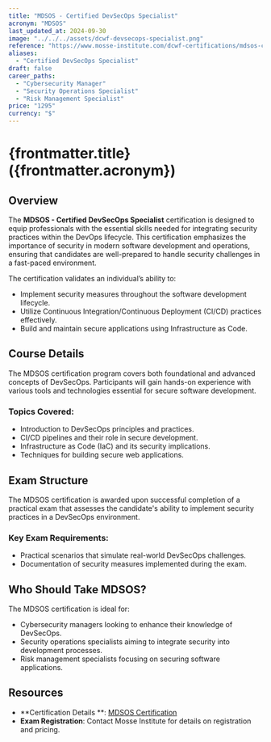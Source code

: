 ```yaml
---
title: "MDSOS - Certified DevSecOps Specialist"
acronym: "MDSOS"
last_updated_at: 2024-09-30
image: "../../../assets/dcwf-devsecops-specialist.png"
reference: "https://www.mosse-institute.com/dcwf-certifications/mdsos-certified-devsecops-specialist.html"
aliases:
  - "Certified DevSecOps Specialist"
draft: false
career_paths:
  - "Cybersecurity Manager"
  - "Security Operations Specialist"
  - "Risk Management Specialist"
price: "1295"
currency: "$"
---
```


# {frontmatter.title} ({frontmatter.acronym})

## Overview

The **MDSOS - Certified DevSecOps Specialist** certification is designed to equip professionals with the essential
skills needed for integrating security practices within the DevOps lifecycle. This certification emphasizes the
importance of security in modern software development and operations, ensuring that candidates are well-prepared to
handle security challenges in a fast-paced environment.

The certification validates an individual’s ability to:

- Implement security measures throughout the software development lifecycle.
- Utilize Continuous Integration/Continuous Deployment (CI/CD) practices effectively.
- Build and maintain secure applications using Infrastructure as Code.

## Course Details

The MDSOS certification program covers both foundational and advanced concepts of DevSecOps. Participants will gain
hands-on experience with various tools and technologies essential for secure software development.

### Topics Covered:

- Introduction to DevSecOps principles and practices.
- CI/CD pipelines and their role in secure development.
- Infrastructure as Code (IaC) and its security implications.
- Techniques for building secure web applications.

## Exam Structure

The MDSOS certification is awarded upon successful completion of a practical exam that assesses the candidate's ability
to implement security practices in a DevSecOps environment.

### Key Exam Requirements:

- Practical scenarios that simulate real-world DevSecOps challenges.
- Documentation of security measures implemented during the exam.

## Who Should Take MDSOS?

The MDSOS certification is ideal for:

- Cybersecurity managers looking to enhance their knowledge of DevSecOps.
- Security operations specialists aiming to integrate security into development processes.
- Risk management specialists focusing on securing software applications.

## Resources

- **Certification Details
  **: [MDSOS Certification](https://www.mosse-institute.com/dcwf-certifications/mdsos-certified-devsecops-specialist.html)
- **Exam Registration**: Contact Mosse Institute for details on registration and pricing.